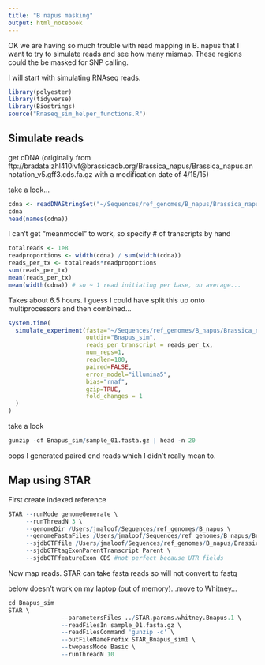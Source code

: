 ```yaml
---
title: "B napus masking"
output: html_notebook
---
```


OK we are having so much trouble with read mapping in B. napus that I want to try to simulate reads and see how many mismap.  These regions could the be masked for SNP calling.

I will start with simulating RNAseq reads.

```r
library(polyester)
library(tidyverse)
library(Biostrings)
source("Rnaseq_sim_helper_functions.R")
```

## Simulate reads

get cDNA (originally from ftp://bradata:zhl410ivf@brassicadb.org/Brassica_napus/Brassica_napus.annotation_v5.gff3.cds.fa.gz with a modification date of 4/15/15)

take a look...
```r
cdna <- readDNAStringSet("~/Sequences/ref_genomes/B_napus/Brassica_napus.annotation_v5.gff3.cds.fa.gz")
cdna
head(names(cdna))
```

I can't get "meanmodel" to work, so specify # of transcripts by hand 
```r

totalreads <- 1e8
readproportions <- width(cdna) / sum(width(cdna))
reads_per_tx <- totalreads*readproportions
sum(reads_per_tx)
mean(reads_per_tx)
mean(width(cdna)) # so ~ 1 read initiating per base, on average...
```

Takes about 6.5 hours.  I guess I could have split this up onto multiprocessors and then combined...
```r

system.time(
  simulate_experiment(fasta="~/Sequences/ref_genomes/B_napus/Brassica_napus.annotation_v5.gff3.cds.fa.gz",
                      outdir="Bnapus_sim",
                      reads_per_transcript = reads_per_tx,
                      num_reps=1,
                      readlen=100,
                      paired=FALSE,
                      error_model="illumina5",
                      bias="rnaf",
                      gzip=TRUE,
                      fold_changes = 1
  )
)
```
take a look
```r
gunzip -cf Bnapus_sim/sample_01.fasta.gz | head -n 20
```
oops I generated paired end reads which I didn't really mean to.

## Map using STAR

First create indexed reference

```r
STAR --runMode genomeGenerate \
     --runThreadN 3 \
     --genomeDir /Users/jmaloof/Sequences/ref_genomes/B_napus \
     --genomeFastaFiles /Users/jmaloof/Sequences/ref_genomes/B_napus/Brassica_napus_v4.1.chromosomes.fa \
     --sjdbGTFfile /Users/jmaloof/Sequences/ref_genomes/B_napus/Brassica_napus.annotation_v5.gff3 \
     --sjdbGTFtagExonParentTranscript Parent \
     --sjdbGTFfeatureExon CDS #not perfect because UTR fields
```

Now map reads.  STAR can take fasta reads so will not convert to fastq

below doesn't work on my laptop (out of memory)...move to Whitney...

```r
cd Bnapus_sim
STAR \
               --parametersFiles ../STAR.params.whitney.Bnapus.1 \
               --readFilesIn sample_01.fasta.gz \
               --readFilesCommand 'gunzip -c' \
               --outFileNamePrefix STAR_Bnapus_sim1 \
               --twopassMode Basic \
               --runThreadN 10
```



